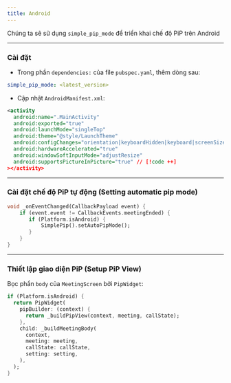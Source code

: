 ```yaml
---
title: Android
---
```


Chúng ta sẽ sử dụng `simple_pip_mode` để triển khai chế độ PiP trên Android

---

### Cài đặt

- Trong phần `dependencies:` của file `pubspec.yaml`, thêm dòng sau:

```yaml
simple_pip_mode: <latest_version>
```

- Cập nhật `AndroidManifest.xml`:

```xml
<activity
  android:name=".MainActivity"
  android:exported="true"
  android:launchMode="singleTop"
  android:theme="@style/LaunchTheme"
  android:configChanges="orientation|keyboardHidden|keyboard|screenSize|smallestScreenSize|locale|layoutDirection|fontScale|screenLayout|density|uiMode"
  android:hardwareAccelerated="true"
  android:windowSoftInputMode="adjustResize"
  android:supportsPictureInPicture="true" // [!code ++]
></activity>
```

---

### Cài đặt chế độ PiP tự động (Setting automatic pip mode)

```dart
void _onEventChanged(CallbackPayload event) {
    if (event.event != CallbackEvents.meetingEnded) {
       if (Platform.isAndroid) {
           SimplePip().setAutoPipMode();
       }
    }
}
```

---

### Thiết lập giao diện PiP (Setup PiP View)

Bọc phần `body` của `MeetingScreen` bởi `PipWidget`:

```dart
if (Platform.isAndroid) {
  return PipWidget(
    pipBuilder: (context) {
      return _buildPipView(context, meeting, callState);
    },
    child: _buildMeetingBody(
      context,
      meeting: meeting,
      callState: callState,
      setting: setting,
    ),
  );
}
```
